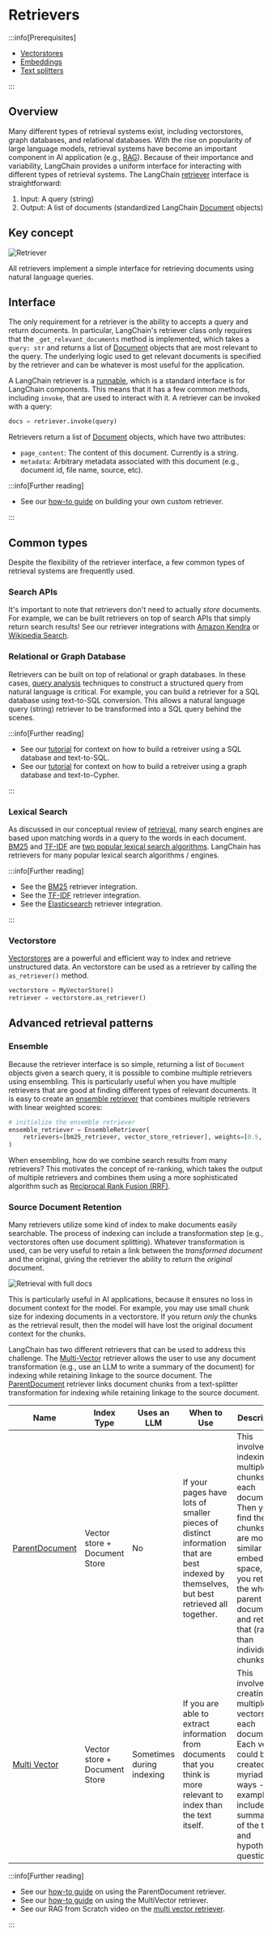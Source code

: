 # Retrievers

<span data-heading-keywords="retriever,retrievers"></span>

:::info[Prerequisites]

* [Vectorstores](/docs/concepts/vectorstores/)
* [Embeddings](/docs/concepts/embedding_models/)
* [Text splitters](/docs/concepts/text_splitters/)

:::

## Overview

Many different types of retrieval systems exist, including vectorstores, graph databases, and relational databases.
With the rise on popularity of large language models, retrieval systems have become an important component in AI application (e.g., [RAG](/docs/concepts/rag/)).
Because of their importance and variability, LangChain provides a uniform interface for interacting with different types of retrieval systems.
The LangChain [retriever](/docs/concepts/retrievers/) interface is straightforward:

1. Input: A query (string)
2. Output: A list of documents (standardized LangChain [Document](https://api.python.langchain.com/en/latest/documents/langchain_core.documents.base.Document.html) objects)

## Key concept

![Retriever](/img/retriever_concept.png)
 
All retrievers implement a simple interface for retrieving documents using natural language queries.

## Interface 

The only requirement for a retriever is the ability to accepts a query and return documents. 
In particular, LangChain's retriever class only requires that the `_get_relevant_documents` method is implemented, which takes a `query: str` and returns a list of [Document](https://api.python.langchain.com/en/latest/documents/langchain_core.documents.base.Document.html) objects that are most relevant to the query.
The underlying logic used to get relevant documents is specified by the retriever and can be whatever is most useful for the application.

A LangChain retriever is a [runnable](/docs/how_to/lcel_cheatsheet/), which is a standard interface is for LangChain components. 
This means that it has a few common methods, including `invoke`, that are used to interact with it. A retriever can be invoked with a query:

```python
docs = retriever.invoke(query)
```

Retrievers return a list of [Document](https://api.python.langchain.com/en/latest/documents/langchain_core.documents.base.Document.html) objects, which have two attributes:

* `page_content`: The content of this document. Currently is a string.
* `metadata`: Arbitrary metadata associated with this document (e.g., document id, file name, source, etc). 

:::info[Further reading]

* See our [how-to guide](/docs/how_to/custom_retriever/) on building your own custom retriever.

:::
 
## Common types

Despite the flexibility of the retriever interface, a few common types of retrieval systems are frequently used.

### Search APIs

It's important to note that retrievers don't need to actually *store* documents. 
For example, we can be built retrievers on top of search APIs that simply return search results! 
See our retriever integrations with [Amazon Kendra](https://python.langchain.com/docs/integrations/retrievers/amazon_kendra_retriever/) or [Wikipedia Search](https://python.langchain.com/docs/integrations/retrievers/wikipedia/). 

### Relational or Graph Database

Retrievers can be built on top of relational or graph databases.
In these cases, [query analysis](/docs/concepts/retrieval/) techniques to construct a structured query from natural language is critical.
For example, you can build a retriever for a SQL database using text-to-SQL conversion. This allows a natural language query (string) retriever to be transformed into a SQL query behind the scenes.

:::info[Further reading]

* See our [tutorial](/docs/tutorials/sql_qa/) for context on how to build a retreiver using a SQL database and text-to-SQL.
* See our [tutorial](/docs/tutorials/graph/) for context on how to build a retreiver using a graph database and text-to-Cypher.

:::

### Lexical Search

As discussed in our conceptual review of [retrieval](/docs/concepts/retrieval/), many search engines are based upon matching words in a query to the words in each document. 
[BM25](https://en.wikipedia.org/wiki/Okapi_BM25#:~:text=BM25%20is%20a%20bag%2Dof,slightly%20different%20components%20and%20parameters.) and [TF-IDF](https://en.wikipedia.org/wiki/Tf%E2%80%93idf) are [two popular lexical search algorithms](https://cameronrwolfe.substack.com/p/the-basics-of-ai-powered-vector-search?utm_source=profile&utm_medium=reader2).
LangChain has retrievers for many popular lexical search algorithms / engines.

:::info[Further reading]

* See the [BM25](/docs/integrations/retrievers/bm25/) retriever integration.
* See the [TF-IDF](/docs/integrations/retrievers/tf_idf/) retriever integration.
* See the [Elasticsearch](/docs/integrations/retrievers/elasticsearch_retriever/) retriever integration.

::: 

### Vectorstore 

[Vectorstores](/docs/concepts/vectorstores/) are a powerful and efficient way to index and retrieve unstructured data. 
An vectorstore can be used as a retriever by calling the `as_retriever()` method.

```python
vectorstore = MyVectorStore()
retriever = vectorstore.as_retriever()
```

## Advanced retrieval patterns

### Ensemble 

Because the retriever interface is so simple, returning a list of `Document` objects given a search query, it is possible to combine multiple retrievers using ensembling.
This is particularly useful when you have multiple retrievers that are good at finding different types of relevant documents.
It is easy to create an [ensemble retriever](/docs/how_to/ensemble_retriever/) that combines multiple retrievers with linear weighted scores:

```python
# initialize the ensemble retriever
ensemble_retriever = EnsembleRetriever(
    retrievers=[bm25_retriever, vector_store_retriever], weights=[0.5, 0.5]
)
```

When ensembling, how do we combine search results from many retrievers? 
This motivates the concept of re-ranking, which takes the output of multiple retrievers and combines them using a more sophisticated algorithm such as [Reciprocal Rank Fusion (RRF)](https://plg.uwaterloo.ca/~gvcormac/cormacksigir09-rrf.pdf).

### Source Document Retention 

Many retrievers utilize some kind of index to make documents easily searchable.
The process of indexing can include a transformation step (e.g., vectorstores often use document splitting). 
Whatever transformation is used, can be very useful to retain a link between the *transformed document* and the original, giving the retriever the ability to return the *original* document.

![Retrieval with full docs](/img/retriever_full_docs.png)

This is particularly useful in AI applications, because it ensures no loss in document context for the model.
For example, you may use small chunk size for indexing documents in a vectorstore. 
If you return *only* the chunks as the retrieval result, then the model will have lost the original document context for the chunks. 

LangChain has two different retrievers that can be used to address this challenge. 
The [Multi-Vector](/docs/how_to/multi_vector/) retriever allows the user to use any document transformation (e.g., use an LLM to write a summary of the document) for indexing while retaining linkage to the source document. 
The [ParentDocument](/docs/how_to/parent_document_retriever/) retriever links document chunks from a text-splitter transformation for indexing while retaining linkage to the source document. 

| Name                                                      | Index Type                    | Uses an LLM               | When to Use                                                                                                                             | Description                                                                                                                                                                                                              |
|-----------------------------------------------------------|-------------------------------|---------------------------|-----------------------------------------------------------------------------------------------------------------------------------------|--------------------------------------------------------------------------------------------------------------------------------------------------------------------------------------------------------------------------|
| [ParentDocument](/docs/how_to/parent_document_retriever/) | Vector store + Document Store | No                        | If your pages have lots of smaller pieces of distinct information that are best indexed by themselves, but best retrieved all together. | This involves indexing multiple chunks for each document. Then you find the chunks that are most similar in embedding space, but you retrieve the whole parent document and return that (rather than individual chunks). |
| [Multi Vector](/docs/how_to/multi_vector/)                | Vector store + Document Store | Sometimes during indexing | If you are able to extract information from documents that you think is more relevant to index than the text itself.                    | This involves creating multiple vectors for each document. Each vector could be created in a myriad of ways - examples include summaries of the text and hypothetical questions.                                         |

:::info[Further reading]

* See our [how-to guide](/docs/how_to/parent_document_retriever/) on using the ParentDocument retriever.
* See our [how-to guide](/docs/how_to/multi_vector/) on using the MultiVector retriever.
* See our RAG from Scratch video on the [multi vector retriever](https://youtu.be/gTCU9I6QqCE?feature=shared).

:::
